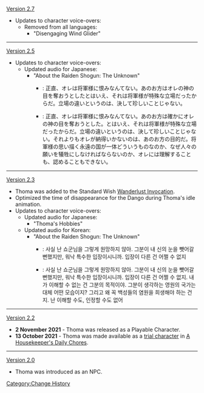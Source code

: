 [[Version 2.7]]
*Updates to character voice-overs:
**Removed from all languages:
***"Disengaging Wind Glider"
----
[[Version 2.5]]
*Updates to character voice-overs:
**Updated audio for Japanese:
***"About the Raiden Shogun: The Unknown"
****{{Color|Old}}: 正直、オレは将軍様に恨みなんてない。あのお方はオレの神の目を奪おうとしたとはいえ、それは将軍様が特殊な立場だったからだ。立場の違いというのは、決して珍しいことじゃない。
****{{Color|New}}: 正直、オレは将軍様に恨みなんてない。あのお方は確かにオレの神の目を奪おうとした。とはいえ、それは将軍様が特殊な立場だったからだ。立場の違いというのは、決して珍しいことじゃない。それよりもオレが納得いかないのは、あのお方の目的だ。将軍様の思い描く永遠の国が一体どういうものなのか、なぜ人々の願いを犠牲にしなければならないのか、オレには理解することも、認めることもできない。
----
[[Version 2.3]]
*Thoma was added to the Standard Wish [[Wanderlust Invocation]].
*Optimized the time of disappearance for the Dango during Thoma's idle animation.
*Updates to character voice-overs:
**Updated audio for Japanese:
***"Thoma's Hobbies"
**Updated audio for Korean:
***"About the Raiden Shogun: The Unknown"
****{{Color|Old}}: 사실 난 쇼군님을 그렇게 원망하지 않아. 그분이 내 신의 눈을 뺏어갈 뻔했지만, 워낙 특수한 입장이시니까. 입장이 다른 건 어쩔 수 없지
****{{Color|New}}: 사실 난 쇼군님을 그렇게 원망하지 않아. 그분이 내 신의 눈을 뺏어갈 뻔했지만, 워낙 특수한 입장이시니까. 입장이 다른 건 어쩔 수 없지. 내가 이해할 수 없는 건 그분의 목적이야. 그분이 생각하는 영원의 국가는 대체 어떤 모습이지? 그리고 왜 꼭 백성들의 염원을 희생해야 하는 건지. 난 이해할 수도, 인정할 수도 없어
----
[[Version 2.2]]
*'''2 November 2021''' - Thoma was released as a Playable Character.
*'''13 October 2021''' - Thoma was made available as a [[Character Trials|trial character]] in [[A Housekeeper's Daily Chores]].
----
[[Version 2.0]]
*Thoma was introduced as an NPC.
<noinclude>[[Category:Change History]]</noinclude>